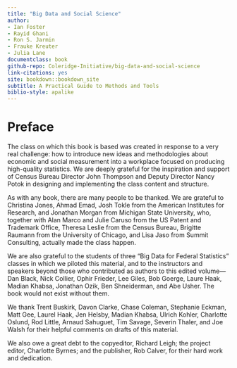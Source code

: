 ```yaml
---
title: "Big Data and Social Science"
author:
- Ian Foster
- Rayid Ghani
- Ron S. Jarmin
- Frauke Kreuter
- Julia Lane
documentclass: book
github-repo: Coleridge-Initiative/big-data-and-social-science
link-citations: yes
site: bookdown::bookdown_site
subtitle: A Practical Guide to Methods and Tools
biblio-style: apalike
---
```


# Preface {-}

The class on which this book is based was created in response to a very real challenge: how to introduce new ideas and methodologies about economic and social measurement into a workplace focused on producing high-quality statistics.  We are deeply grateful for the inspiration and support of Census Bureau Director John Thompson and Deputy Director Nancy Potok in designing and implementing the class content and structure.

As with any book, there are many people to be thanked. We are grateful to Christina Jones, Ahmad Emad, Josh Tokle from the American Institutes for Research, and Jonathan Morgan from Michigan State University, who, together with Alan Marco and Julie Caruso from the US Patent and Trademark Office, Theresa Leslie from the Census Bureau, Brigitte Raumann from the University of Chicago, and Lisa Jaso from Summit Consulting, actually made the class happen.

We are also grateful to the students of three "Big Data for Federal Statistics" classes in which we piloted this material, and to the instructors and speakers beyond those who  contributed as authors to this edited volume---Dan Black, Nick Collier, Ophir Frieder, Lee Giles, Bob Goerge, Laure Haak, Madian Khabsa, Jonathan Ozik, Ben Shneiderman, and Abe Usher. The book would not exist without them.

We thank Trent Buskirk, Davon Clarke, Chase Coleman, Stephanie Eckman, Matt Gee, Laurel Haak, Jen Helsby, Madian Khabsa, Ulrich Kohler, Charlotte Oslund, Rod Little, Arnaud Sahuguet, Tim Savage, Severin Thaler, and Joe Walsh for their helpful comments on drafts of this material.

We also owe a great debt to the copyeditor, Richard Leigh; the project editor, Charlotte Byrnes; and the publisher, Rob Calver, for their hard work and dedication.
